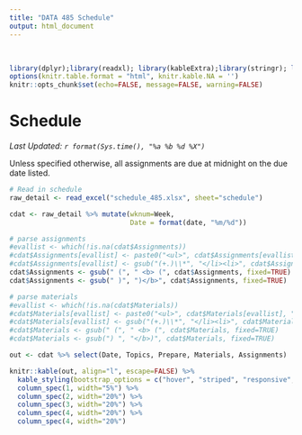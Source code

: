 ```yaml
---
title: "DATA 485 Schedule"
output: html_document
---
```

<br> 
```r
library(dplyr);library(readxl); library(kableExtra);library(stringr); library(pander)
options(knitr.table.format = "html", knitr.kable.NA = '') 
knitr::opts_chunk$set(echo=FALSE, message=FALSE, warning=FALSE) 
```

# Schedule 
_Last Updated: `r format(Sys.time(), "%a %b %d %X")`_

<p>
Unless specified otherwise, all assignments are due at midnight on the due date listed.  

</p>

```r
# Read in schedule
raw_detail <- read_excel("schedule_485.xlsx", sheet="schedule")

cdat <- raw_detail %>% mutate(wknum=Week, 
                              Date = format(date, "%m/%d"))

# parse assignments
#evallist <- which(!is.na(cdat$Assignments))
#cdat$Assignments[evallist] <- paste0("<ul>", cdat$Assignments[evallist], "</ul>")
#cdat$Assignments[evallist] <- gsub("(+.)\\*", "</li><li>", cdat$Assignments[evallist])
cdat$Assignments <- gsub(" (", " <b> (", cdat$Assignments, fixed=TRUE)
cdat$Assignments <- gsub(" )", ")</b>", cdat$Assignments, fixed=TRUE)

# parse materials
#evallist <- which(!is.na(cdat$Materials))
#cdat$Materials[evallist] <- paste0("<ul>", cdat$Materials[evallist], "</ul>")
#cdat$Materials[evallist] <- gsub("(+.)\\*", "</li><li>", cdat$Materials[evallist])
#cdat$Materials <- gsub(" (", " <b> (", cdat$Materials, fixed=TRUE)
#cdat$Materials <- gsub(") ", "</b>)", cdat$Materials, fixed=TRUE)
```

```r
out <- cdat %>% select(Date, Topics, Prepare, Materials, Assignments)

knitr::kable(out, align="l", escape=FALSE) %>% 
  kable_styling(bootstrap_options = c("hover", "striped", "responsive", "bordered")) %>% 
  column_spec(1, width="5%") %>% 
  column_spec(2, width="20%") %>% 
  column_spec(3, width="20%") %>% 
  column_spec(4, width="20%") %>%
  column_spec(4, width="20%")
```


